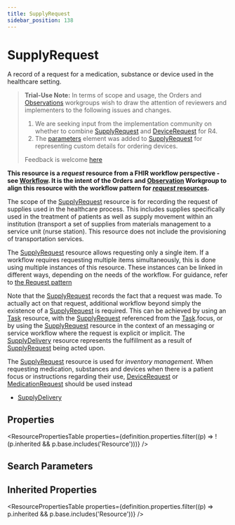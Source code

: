 ```yaml
---
title: SupplyRequest
sidebar_position: 138
---
```


# SupplyRequest

A record of a request for a medication, substance or device used in the healthcare setting.

  <Tabs queryString="intro-section">
  <TabItem value="usage" label="Usage" default>
    <div>   <a name="scope"></a>    <blockquote class="stu-note"><p><b>Trial-Use Note:</b> In terms of scope and usage, the  Orders and <a href="/docs/api/fhir/resources/observation">Observations</a> workgroups wish to draw the attention of reviewers and implementers to the following issues and changes. </p>    <ol>     <li>We are seeking input from the implementation community on whether to combine <a href="/docs/api/fhir/resources/supplyrequest">SupplyRequest</a> and  <a href="/docs/api/fhir/resources/devicerequest">DeviceRequest</a> for R4.  </li>     <li>The <a href="https://www.hl7.org/fhir/supplyrequest-definitions.html#parameters">parameters</a> element  was added to <a href="/docs/api/fhir/resources/supplyrequest">SupplyRequest</a> for representing custom details for ordering devices. </li>    </ol>       <p> Feedback is welcome <a href="http://hl7.org/fhir-issues">here </a> </p></blockquote>   <p>    <strong>This resource is a <em>request</em> resource from a FHIR workflow perspective - see <a href="https://www.hl7.org/fhir/workflow.html">Workflow</a>.  It is the intent of the Orders and <a href="/docs/api/fhir/resources/observation">Observation</a> Workgroup to align this resource with  the workflow  pattern for <a href="https://www.hl7.org/fhir/workflow.html">      <em>request</em> resources</a>.</strong>   </p>   <p> The scope of the <a href="/docs/api/fhir/resources/supplyrequest">SupplyRequest</a> resource is for recording the request of supplies used in the healthcare process.  This includes supplies specifically used in the treatment of patients as well as supply movement within an institution (transport a set of supplies from materials management to a service unit (nurse station).  This resource does not include the provisioning of transportation services. </p>   <p> The <a href="/docs/api/fhir/resources/supplyrequest">SupplyRequest</a> resource allows requesting only a single item. If a workflow requires requesting multiple items simultaneously, this is done using multiple instances of this resource. These instances can be linked in different ways, depending on the needs of the workflow. For guidance, refer to <a href="https://www.hl7.org/fhir/request.html#compound">the Request pattern</a>   </p>  </div>
    </TabItem>
  <TabItem value="relationships" label="Relationships">
    <div>   <a name="bnr"></a>      <p>Note that the <a href="/docs/api/fhir/resources/supplyrequest">SupplyRequest</a> records the fact that a request was made. To actually act on that request, additional workflow beyond simply the existence of a <a href="/docs/api/fhir/resources/supplyrequest">SupplyRequest</a> is required. This can be achieved by using an <a href="/docs/api/fhir/resources/task">Task</a> resource, with the <a href="/docs/api/fhir/resources/supplyrequest">SupplyRequest</a> referenced from the <a href="/docs/api/fhir/resources/task">Task</a>.focus, or by using the <a href="/docs/api/fhir/resources/supplyrequest">SupplyRequest</a> resource in the context of an messaging or service workflow where the request is explicit or implicit.  The <a href="/docs/api/fhir/resources/supplydelivery">SupplyDelivery</a> resource represents the fulfillment as a result of <a href="/docs/api/fhir/resources/supplyrequest">SupplyRequest</a> being acted upon.   </p>   <p>The <a href="/docs/api/fhir/resources/supplyrequest">SupplyRequest</a> resource is used for <em>inventory management</em>.       When requesting medication, substances and devices when there is a patient focus or instructions regarding their use, <a href="/docs/api/fhir/resources/devicerequest">DeviceRequest</a> or <a href="/docs/api/fhir/resources/medicationrequest">MedicationRequest</a> should be used instead   </p>  </div>
    </TabItem>
  
  <TabItem value="referencedBy" label="Referenced By">
    <ul><li><a href="/docs/api/fhir/resources/supplydelivery">SupplyDelivery</a></li></ul>
    </TabItem>
</Tabs>


## Properties

<ResourcePropertiesTable properties={definition.properties.filter((p) => !(p.inherited && p.base.includes('Resource')))} />

## Search Parameters

<SearchParamsTable searchParams={definition.searchParameters} />

## Inherited Properties

<ResourcePropertiesTable properties={definition.properties.filter((p) => p.inherited && p.base.includes('Resource'))} />



